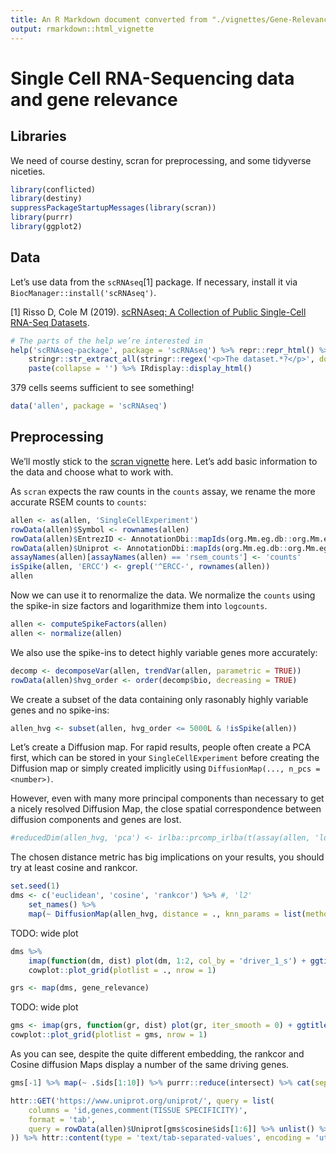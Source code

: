 ```yaml
---
title: An R Markdown document converted from "./vignettes/Gene-Relevance.ipynb"
output: rmarkdown::html_vignette
---
```


Single Cell RNA-Sequencing data and gene relevance
==================================================

Libraries
---------

We need of course destiny, scran for preprocessing, and some tidyverse niceties.

```r
library(conflicted)
library(destiny)
suppressPackageStartupMessages(library(scran))
library(purrr)
library(ggplot2)
```

Data
----

Let’s use data from the `scRNAseq`[1] package. If necessary, install it via `BiocManager::install('scRNAseq')`.

[1] Risso D, Cole M (2019). [scRNAseq: A Collection of Public Single-Cell RNA-Seq Datasets](https://bioconductor.org/packages/scRNAseq/).

```r
# The parts of the help we’re interested in
help('scRNAseq-package', package = 'scRNAseq') %>% repr::repr_html() %>%
    stringr::str_extract_all(stringr::regex('<p>The dataset.*?</p>', dotall = TRUE)) %>% unlist() %>%
    paste(collapse = '') %>% IRdisplay::display_html()
```

379 cells seems sufficient to see something!

```r
data('allen', package = 'scRNAseq')
```

Preprocessing
-------------

We’ll mostly stick to the [scran vignette][] here. Let’s add basic information to the data and choose what to work with.

As `scran` expects the raw counts in the `counts` assay, we rename the more accurate RSEM counts to `counts`:

[scran vignette]: https://bioconductor.org/packages/devel/bioc/vignettes/scran/inst/doc/scran.html

```r
allen <- as(allen, 'SingleCellExperiment')
rowData(allen)$Symbol <- rownames(allen)
rowData(allen)$EntrezID <- AnnotationDbi::mapIds(org.Mm.eg.db::org.Mm.eg.db, rownames(allen), 'ENTREZID', 'ALIAS')
rowData(allen)$Uniprot <- AnnotationDbi::mapIds(org.Mm.eg.db::org.Mm.eg.db, rownames(allen), 'UNIPROT', 'ALIAS', multiVals = 'list')
assayNames(allen)[assayNames(allen) == 'rsem_counts'] <- 'counts'
isSpike(allen, 'ERCC') <- grepl('^ERCC-', rownames(allen))
allen
```

Now we can use it to renormalize the data. We normalize the `counts` using the spike-in size factors and logarithmize them into `logcounts`.

```r
allen <- computeSpikeFactors(allen)
allen <- normalize(allen)
```

We also use the spike-ins to detect highly variable genes more accurately:

```r
decomp <- decomposeVar(allen, trendVar(allen, parametric = TRUE))
rowData(allen)$hvg_order <- order(decomp$bio, decreasing = TRUE)
```

We create a subset of the data containing only rasonably highly variable genes and no spike-ins:

```r
allen_hvg <- subset(allen, hvg_order <= 5000L & !isSpike(allen))
```

Let’s create a Diffusion map. For rapid results, people often create a PCA first, which can be stored in your `SingleCellExperiment` before creating the Diffusion map or simply created implicitly using `DiffusionMap(..., n_pcs = <number>)`.

However, even with many more principal components than necessary to get a nicely resolved Diffusion Map, the close spatial correspondence between diffusion components and genes are lost.

```r
#reducedDim(allen_hvg, 'pca') <- irlba::prcomp_irlba(t(assay(allen, 'logcounts')), 50)$x
```

The chosen distance metric has big implications on your results, you should try at least cosine and rankcor.

```r
set.seed(1)
dms <- c('euclidean', 'cosine', 'rankcor') %>% #, 'l2'
    set_names() %>%
    map(~ DiffusionMap(allen_hvg, distance = ., knn_params = list(method = 'covertree')))
```

TODO: wide plot

```r
dms %>%
    imap(function(dm, dist) plot(dm, 1:2, col_by = 'driver_1_s') + ggtitle(dist)) %>%
    cowplot::plot_grid(plotlist = ., nrow = 1)
```

```r
grs <- map(dms, gene_relevance)
```

TODO: wide plot

```r
gms <- imap(grs, function(gr, dist) plot(gr, iter_smooth = 0) + ggtitle(dist))
cowplot::plot_grid(plotlist = gms, nrow = 1)
```

As you can see, despite the quite different embedding, the rankcor and Cosine diffusion Maps display a number of the same driving genes.

```r
gms[-1] %>% map(~ .$ids[1:10]) %>% purrr::reduce(intersect) %>% cat(sep = ' ')
```

```r
httr::GET('https://www.uniprot.org/uniprot/', query = list(
    columns = 'id,genes,comment(TISSUE SPECIFICITY)',
    format = 'tab',
    query = rowData(allen)$Uniprot[gms$cosine$ids[1:6]] %>% unlist() %>% paste(collapse = ' or ')
)) %>% httr::content(type = 'text/tab-separated-values', encoding = 'utf-8', )
```
